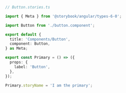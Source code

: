 ```ts
// Button.stories.ts

import { Meta } from '@storybook/angular/types-6-0';

import Button from './button.component';

export default {
  title: 'Components/Button',
  component: Button,
} as Meta;

export const Primary = () => ({
  props: {
    label: 'Button',
  },
});

Primary.storyName = 'I am the primary';
```
